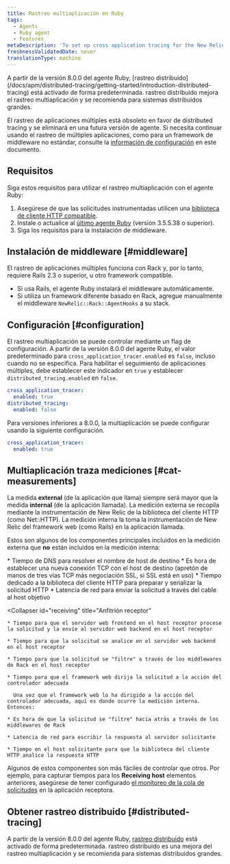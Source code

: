 ```yaml
---
title: Rastreo multiaplicación en Ruby
tags:
  - Agents
  - Ruby agent
  - Features
metaDescription: 'To set up cross application tracing for the New Relic Ruby agent, start here.'
freshnessValidatedDate: never
translationType: machine
---
```


<Callout variant="important">
  A partir de la versión 8.0.0 del agente Ruby, [rastreo distribuido](/docs/apm/distributed-tracing/getting-started/introduction-distributed-tracing) está activado de forma predeterminada. rastreo distribuido mejora el rastreo multiaplicación y se recomienda para sistemas distribuidos grandes.

  El rastreo de aplicaciones múltiples está obsoleto en favor de distributed tracing y se eliminará en una futura versión de agente. Si necesita continuar usando el rastreo de múltiples aplicaciones, como para un framework de middleware no estándar, consulte la [información de configuración](#configuration) en este documento.
</Callout>

## Requisitos

Siga estos requisitos para utilizar el rastreo multiaplicación con el agente Ruby:

1. Asegúrese de que las solicitudes instrumentadas utilicen una [biblioteca de cliente HTTP compatible](/docs/ruby/ruby-http-clients).
2. Instale o actualice al [último agente Ruby](/docs/ruby/ruby-agent-installation) (versión 3.5.5.38 o superior).
3. Siga los requisitos para la instalación de middleware.

## Instalación de middleware [#middleware]

El rastreo de aplicaciones múltiples funciona con Rack y, por lo tanto, requiere Rails 2.3 o superior, u otro framework compatible.

* Si usa Rails, el agente Ruby instalará el middleware automáticamente.
* Si utiliza un framework diferente basado en Rack, agregue manualmente el middleware `NewRelic::Rack::AgentHooks` a su stack.

## Configuración [#configuration]

El rastreo multiaplicación se puede controlar mediante un flag de configuración. A partir de la versión 8.0.0 del agente Ruby, el valor predeterminado para `cross_application_tracer.enabled` es `false`, incluso cuando no se especifica. Para habilitar el seguimiento de aplicaciones múltiples, debe establecer este indicador en `true` y establecer `distributed_tracing.enabled` en `false`.

```yaml
cross_application_tracer:
  enabled: true
distributed_tracing:
  enabled: false
```

Para versiones inferiores a 8.0.0, la multiaplicación se puede configurar usando la siguiente configuración.

```yaml
cross_application_tracer:
  enabled: true
```

## Multiaplicación traza mediciones [#cat-measurements]

La medida <DoNotTranslate>**external**</DoNotTranslate> (de la aplicación que llama) siempre será mayor que la medida <DoNotTranslate>**internal**</DoNotTranslate> (de la aplicación llamada). La medición externa se recopila mediante la instrumentación de New Relic de la biblioteca del cliente HTTP (como Net::HTTP). La medición interna la toma la instrumentación de New Relic del framework web (como Rails) en la aplicación llamada.

Estos son algunos de los componentes principales incluidos en la medición externa que **no** están incluidos en la medición interna:

<CollapserGroup>
  <Collapser
    id="calling"
    title="De aplicación de llamadas a host objetivo"
  >
    * Tiempo de DNS para resolver el nombre de host de destino
    * Es hora de establecer una nueva conexión TCP con el host de destino (apretón de manos de tres vías TCP más negociación SSL, si SSL está en uso)
    * Tiempo dedicado a la biblioteca del cliente HTTP para preparar y serializar la solicitud HTTP
    * Latencia de red para enviar la solicitud a través del cable al host objetivo
  </Collapser>

  <Collapser
    id="receiving"
    title="Anfitrión receptor"
  >
    * Tiempo para que el servidor web frontend en el host receptor procese la solicitud y la envíe al servidor web backend en el host receptor

    * Tiempo para que la solicitud se analice en el servidor web backend en el host receptor

    * Tiempo para que la solicitud se "filtre" a través de los middlewares de Rack en el host receptor

    * Tiempo para que el framework web dirija la solicitud a la acción del controlador adecuada

      Una vez que el framework web lo ha dirigido a la acción del controlador adecuada, aquí es donde ocurre la medición interna. Entonces:

    * Es hora de que la solicitud se "filtre" hacia atrás a través de los middlewares de Rack

    * Latencia de red para escribir la respuesta al servidor solicitante

    * Tiempo en el host solicitante para que la biblioteca del cliente HTTP analice la respuesta HTTP
  </Collapser>
</CollapserGroup>

Algunos de estos componentes son más fáciles de controlar que otros. Por ejemplo, para capturar tiempos para los <DoNotTranslate>**Receiving host**</DoNotTranslate> elementos anteriores, asegúrese de tener configurado [el monitoreo de la cola de solicitudes](/docs/features/configuring-request-queue-reporting) en la aplicación receptora.

## Obtener rastreo distribuido [#distributed-tracing]

A partir de la versión 8.0.0 del agente Ruby, [rastreo distribuido](/docs/apm/distributed-tracing/getting-started/introduction-distributed-tracing) está activado de forma predeterminada. rastreo distribuido es una mejora del rastreo multiaplicación y se recomienda para sistemas distribuidos grandes.